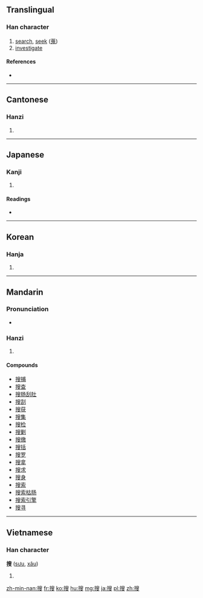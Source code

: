 {{also|捜}}
==Translingual==

===Han character===
{{Han char|rn=64|rad=手|as=10|sn=13|four=5704<sub>7</sub>|canj=手竹X水 (QHXE)}}

# [[search]], [[seek]] ([[蒐]])
# [[investigate]]

====References====
* {{Han ref|kx=0447.070|dkj=12486|dj=0797.190|hdz=31919.070|uh=641C|ud=25628|bh=B76A|bd=46954}}

----

==Cantonese==

===Hanzi===
{{yue-hanzi|jyut=|y=sau1, sau2}}

# {{defn|lang=yue|sort=手10}}

----

==Japanese==

===Kanji===
{{ja-kanji|grade=|rs=手10}}

# {{defn|lang=ja|sort=手10}}

====Readings====
* {{ja-readings|on=[[そう]] (sō)|kun=[[さがす]] (sagasu)}}

----

==Korean==

===Hanja===
{{ko-hanja|hangeul=수|eumhun=|rv=su|mr=su|y=swu}}

# {{defn|lang=ko|sort=手10}}

----

==Mandarin==

===Pronunciation===
* {{audio|Zh-sou.ogg|Audio|lang=cmn}}

===Hanzi===
{{cmn-hanzi|pin=[[sōu]] ([[sou1]])|wg=sou<sup>1</sup>}}

# {{defn|lang=cmn|sort=手10}}

====Compounds====
* [[搜捕]]
* [[搜查]]
* [[搜肠刮肚]]
* [[搜刮]]
* [[搜获]]
* [[搜集]]
* [[搜检]]
* [[搜剿]]
* [[搜缴]]
* [[搜括]]
* [[搜罗]]
* [[搜拿]]
* [[搜求]]
* [[搜身]]
* [[搜索]]
* [[搜索枯肠]]
* [[搜索引擎]]
* [[搜寻]]

----

==Vietnamese==

===Han character===
'''搜''' ([[sưu]], [[xâu]])

# {{defn|lang=vi}}

[[zh-min-nan:搜]]
[[fr:搜]]
[[ko:搜]]
[[hu:搜]]
[[mg:搜]]
[[ja:搜]]
[[pl:搜]]
[[zh:搜]]